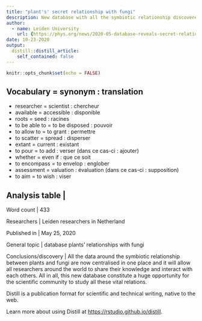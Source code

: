 ```yaml
---
title: "plant's' secret relationship with fungi"
description: New database with all the symbiotic relationship discovered between plants and soil fungi until now elaborated.
author: 
  - name: Leiden University
    url: {https://phys.org/news/2020-05-database-reveals-secret-relationships-fungi.html}
date: 10-23-2020
output: 
  distill::distill_article:
    self_contained: false
---
```


```r
knitr::opts_chunk$set(echo = FALSE)
```

Vocabulary = synonym : translation
-------------------------------------------------------
* researcher = scientist : chercheur 
* available = accessible : disponible 
* roots = seed : racines 
* to be able to = to be disposed : pouvoir 
* to allow to = to grant : permettre 
* to scatter = spread : disperser 
* extant = current : existant 
* to pour = to add : verser (dans ce cas-ci : ajouter) 
* whether = even if : que ce soit 
* to encompass = to envelop : englober 
* assessment = valuation : évaluation (dans ce cas-ci : supposition) 
* to aim = to wish : viser 


Analysis table        | 
----------------------------------------------------------------------------
Word count            | 433

Researchers           | Leiden researchers in Netherland 

Published in          | May 25, 2020 

General topic         | database plants' relationships with fungi

Conclusions/discovery | All the data around the symbiotic relationship between plants and fungi are now centralised in one place and it will allow all researchers around the world to share their knowledge and interact with each others. All in all, this new database constitute a huge opportunity for the scientific community to study all these vital relations.  





Distill is a publication format for scientific and technical writing, native to the web.

Learn more about using Distill at <https://rstudio.github.io/distill>.

